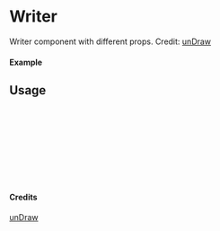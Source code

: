 
<Meta of={Writer} title="unDraw/Writer" />

# Writer

Writer component with different props.
Credit: [unDraw](https://undraw.co/illustrations)

#### Example

<Canvas of={Writer.Primary} />

## Usage

```ts
import { Writer } from "yadl-ui";

const Example = () => {
  return (
      <Writer />
  );
};

export default Example;
```

#### Credits
[unDraw](https://undraw.co/illustrations)
